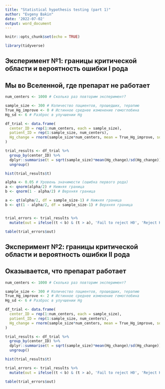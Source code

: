 ```yaml
---
title: "Statistical hypothesis testing (part 1)"
author: "Evgeny Bakin"
date: '2022-07-02'
output: word_document
---
```


```r
knitr::opts_chunk$set(echo = TRUE)

library(tidyverse)

```

## Эксперимент №1: границы критической области и вероятность ошибки I рода
## Мы во Вселенной, где препарат не работает

```r

num_centers <- 1000 # Сколько раз повторим эксперимент?

sample_size <- 300 # Количество пациентов, прошедших, терапию
True_Hg_improve <- 0 # Истинное среднее изменение гемоглобина
Hg_sd <- 6 # Разброс в улучшении Hg

df_trial <- data.frame(
  center_ID = rep(1:num_centers, each = sample_size),
  patient_ID = rep(1:sample_size, num_centers),
  Hg_change = rnorm(sample_size*num_centers, mean = True_Hg_improve, sd = Hg_sd)
)

trial_results <- df_trial %>% 
  group_by(center_ID) %>% 
  dplyr::summarise(t = sqrt(sample_size)*mean(Hg_change)/sd(Hg_change)) %>% 
  ungroup()

hist(trial_results$t)

alpha <- 0.05 # Уровень значимости (ошибка первого рода)
a <- qnorm(alpha/2) # Нижняя граница
b <- qnorm(1 - alpha/2) # Верхняя граница

a <- qt(alpha/2, df = sample_size-1) # Нижняя граница
b <- qt(1 - alpha/2, df = sample_size-1) # Верхняя граница


trial_errors <- trial_results %>% 
  mutate(out = ifelse((t < b) & (t > a), 'Fail to reject H0', 'Reject H0'))

table(trial_errors$out)

```
## Эксперимент №2: границы критической области и вероятность ошибки II рода
## Оказывается, что препарат работает

```r

num_centers <- 1000 # Сколько раз повторим эксперимент?

sample_size <- 300 # Количество пациентов, прошедших, терапию
True_Hg_improve <- 2 # Истинное среднее изменение гемоглобина
Hg_sd <- 6 # Разброс в улучшении Hg

df_trial <- data.frame(
  center_ID = rep(1:num_centers, each = sample_size),
  patient_ID = rep(1:sample_size, num_centers),
  Hg_change = rnorm(sample_size*num_centers, mean = True_Hg_improve, sd = Hg_sd)
)

trial_results <- df_trial %>% 
  group_by(center_ID) %>% 
  dplyr::summarise(t = sqrt(sample_size)*mean(Hg_change)/sd(Hg_change)) %>% 
  ungroup()

hist(trial_results$t)

trial_errors <- trial_results %>% 
  mutate(out = ifelse((t < b) & (t > a), 'Fail to reject H0', 'Reject H0'))

table(trial_errors$out)

```
